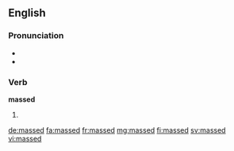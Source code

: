 ==English==
===Pronunciation===
* {{IPA|/mæst/|lang=en}}
* {{homophones|lang=en|mast}}
===Verb===
'''massed'''

# {{en-past of|mass}}

[[de:massed]]
[[fa:massed]]
[[fr:massed]]
[[mg:massed]]
[[fi:massed]]
[[sv:massed]]
[[vi:massed]]